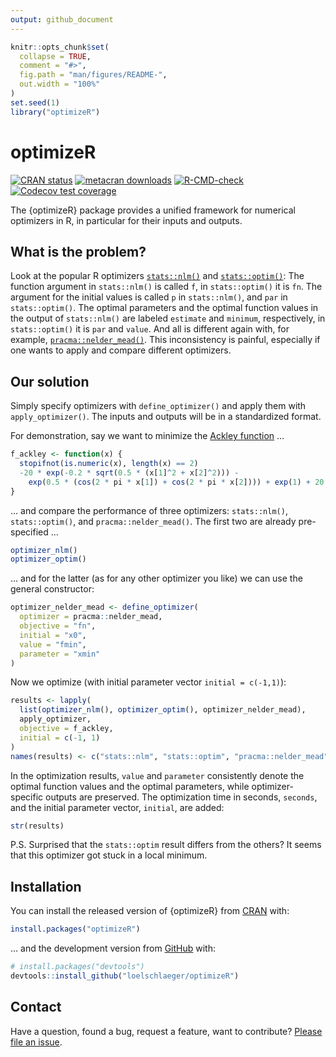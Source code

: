 ```yaml
---
output: github_document
---
```


<!-- README.md is generated from README.Rmd. Please edit that file -->

```r
knitr::opts_chunk$set(
  collapse = TRUE,
  comment = "#>",
  fig.path = "man/figures/README-",
  out.width = "100%"
)
set.seed(1)
library("optimizeR")
```

# optimizeR

<!-- badges: start -->
[![CRAN status](https://www.r-pkg.org/badges/version/optimizeR)](https://CRAN.R-project.org/package=optimizeR)
[![metacran downloads](https://cranlogs.r-pkg.org/badges/last-month/optimizeR)](https://cran.r-project.org/package=optimizeR)
[![R-CMD-check](https://github.com/loelschlaeger/optimizeR/workflows/R-CMD-check/badge.svg)](https://github.com/loelschlaeger/optimizeR/actions)
[![Codecov test coverage](https://codecov.io/gh/loelschlaeger/optimizeR/branch/master/graph/badge.svg)](https://app.codecov.io/gh/loelschlaeger/optimizeR?branch=master)
<!-- badges: end -->

The {optimizeR} package provides a unified framework for numerical optimizers in R, in particular for their inputs and outputs. 

## What is the problem? 

Look at the popular R optimizers [`stats::nlm()`](https://stat.ethz.ch/R-manual/R-devel/library/stats/html/nlm.html) and [`stats::optim()`](https://stat.ethz.ch/R-manual/R-devel/library/stats/html/optim.html): The function argument in `stats::nlm()` is called `f`, in `stats::optim()` it is `fn`. The argument for the initial values is called `p` in `stats::nlm()`, and `par` in `stats::optim()`. The optimal parameters and the optimal function values in the output of `stats::nlm()` are labeled `estimate` and `minimum`, respectively, in `stats::optim()` it is `par` and `value`. And all is different again with, for example, [`pracma::nelder_mead()`](https://CRAN.R-project.org/package=pracma). This inconsistency is painful, especially if one wants to apply and compare different optimizers. 

## Our solution

Simply specify optimizers with `define_optimizer()` and apply them with `apply_optimizer()`. The inputs and outputs will be in a standardized format.

For demonstration, say we want to minimize the [Ackley function](https://en.wikipedia.org/wiki/Ackley_function) ...

```r
f_ackley <- function(x) {
  stopifnot(is.numeric(x), length(x) == 2)
  -20 * exp(-0.2 * sqrt(0.5 * (x[1]^2 + x[2]^2))) -
    exp(0.5 * (cos(2 * pi * x[1]) + cos(2 * pi * x[2]))) + exp(1) + 20
}
```

... and compare the performance of three optimizers: `stats::nlm()`, `stats::optim()`, and `pracma::nelder_mead()`. The first two are already pre-specified ...

```r
optimizer_nlm()
optimizer_optim()
```

... and for the latter (as for any other optimizer you like) we can use the general constructor:

```r
optimizer_nelder_mead <- define_optimizer(
  optimizer = pracma::nelder_mead,
  objective = "fn",
  initial = "x0",
  value = "fmin",
  parameter = "xmin"
)
```

Now we optimize (with initial parameter vector `initial = c(-1,1)`):

```r
results <- lapply(
  list(optimizer_nlm(), optimizer_optim(), optimizer_nelder_mead),
  apply_optimizer, 
  objective = f_ackley, 
  initial = c(-1, 1)
)
names(results) <- c("stats::nlm", "stats::optim", "pracma::nelder_mead")
```

In the optimization results, `value` and `parameter` consistently denote the optimal function values and the optimal parameters, while optimizer-specific outputs are preserved. The optimization time in seconds, `seconds`, and the initial parameter vector, `initial`, are added:

```r
str(results)
```

P.S. Surprised that the `stats::optim` result differs from the others? It seems that this optimizer got stuck in a local minimum. 

## Installation

You can install the released version of {optimizeR} from [CRAN](https://CRAN.R-project.org) with:

```r
install.packages("optimizeR")
```

... and the development version from [GitHub](https://github.com/) with:

```r
# install.packages("devtools")
devtools::install_github("loelschlaeger/optimizeR")
```

## Contact

Have a question, found a bug, request a feature, want to contribute? [Please file an issue](https://github.com/loelschlaeger/optimizeR/issues/new/choose).
